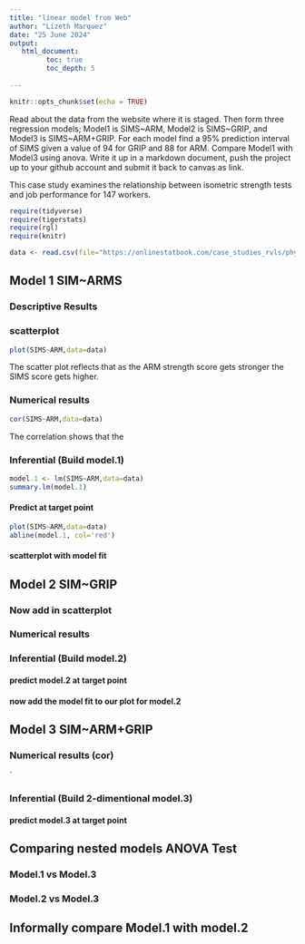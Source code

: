 ```yaml
---
title: "linear model from Web"
author: "Lizeth Marquez"
date: "25 June 2024"
output:
   html_document:
         toc: true
         toc_depth: 5
        
---
```


```r
knitr::opts_chunk$set(echo = TRUE)
```

Read about the data from the website where it is staged.  Then form three regression models; Model1 is SIMS~ARM, Model2 is SIMS~GRIP, and Model3 is SIMS~ARM+GRIP. For each model find a 95% prediction interval of SIMS given a value of 94  for GRIP and 88 for ARM. Compare Model1 with Model3 using anova. Write it up in a markdown document, push the project up to your github account and submit it back to canvas as link. 

This case study examines the relationship between isometric strength tests and job performance for 147 workers. 


```r
require(tidyverse)
require(tigerstats)
require(rgl)
require(knitr)

```

```r
data <- read.csv(file="https://onlinestatbook.com/case_studies_rvls/physical_strength/data.txt",sep="",header=TRUE)  

```

## Model 1 SIM~ARMS


### Descriptive Results

### scatterplot

```r
plot(SIMS~ARM,data=data)
```

The scatter plot reflects that as the ARM strength score gets stronger the SIMS score gets higher.

### Numerical results

```r
cor(SIMS~ARM,data=data)
```

The correlation shows that the 

### Inferential  (Build model.1)

```r
model.1 <- lm(SIMS~ARM,data=data)
summary.lm(model.1)
```

#### Predict at target point

```r
plot(SIMS~ARM,data=data)
abline(model.1, col='red')
```

#### scatterplot with model fit
  

## Model 2 SIM~GRIP

### Now add in scatterplot


### Numerical results 


### Inferential  (Build model.2)
  

#### predict model.2 at target point

#### now add the model fit to our plot for model.2
  


## Model 3 SIM~ARM+GRIP

### Numerical results (cor)

`
  
### Inferential  (Build 2-dimentional model.3)

#### predict model.3 at target point
  

## Comparing nested models ANOVA Test

### Model.1 vs Model.3
### Model.2 vs Model.3

## Informally compare Model.1 with model.2

